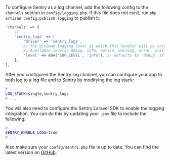 To configure Sentry as a log channel, add the following config to the `channels` section in `config/logging.php`. If this file does not exist, run `php artisan config:publish logging` to publish it.

```php {filename:config/logging.php}
'channels' => [
    // ...
    'sentry_logs' => [
        'driver' => 'sentry_logs',
        // The minimum logging level at which this handler will be triggered
        // Available levels: debug, info, notice, warning, error, critical, alert, emergency
        'level' => env('LOG_LEVEL', 'info'), // defaults to `debug` if not set
    ],
],
```

After you configured the Sentry log channel, you can configure your app to both log to a log file and to Sentry by modifying the log stack:

```bash {filename:.env}
# ...
LOG_STACK=single,sentry_logs
# ...
```

You will also need to configure the Sentry Laravel SDK to enable the logging integration. You can do this by updating your `.env` file to include the following:

```bash {filename:.env}
# ...
SENTRY_ENABLE_LOGS=true
# ...
```

Also make sure your `config/sentry.php` file is up to date. You can find the latest version on [GitHub](https://github.com/getsentry/sentry-laravel/blob/master/config/sentry.php).
